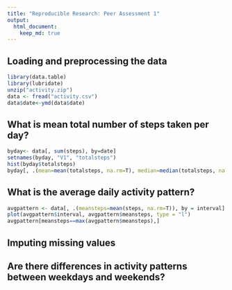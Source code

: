 ```yaml
---
title: "Reproducible Research: Peer Assessment 1"
output: 
  html_document:
    keep_md: true
---
```



## Loading and preprocessing the data

```r
library(data.table)
library(lubridate)
unzip("activity.zip")
data <- fread("activity.csv")
data$date<-ymd(data$date)
```

## What is mean total number of steps taken per day?

```r
byday<- data[, sum(steps), by=date]
setnames(byday, "V1", "totalsteps")
hist(byday$totalsteps)
byday[, .(mean=mean(totalsteps, na.rm=T), median=median(totalsteps, na.rm=T))]

```


## What is the average daily activity pattern?
```r
avgpattern <- data[, .(meansteps=mean(steps, na.rm=T)), by = interval]
plot(avgpattern$interval, avgpattern$meansteps, type = "l")
avgpattern[meansteps==max(avgpattern$meansteps),]
```



## Imputing missing values



## Are there differences in activity patterns between weekdays and weekends?
